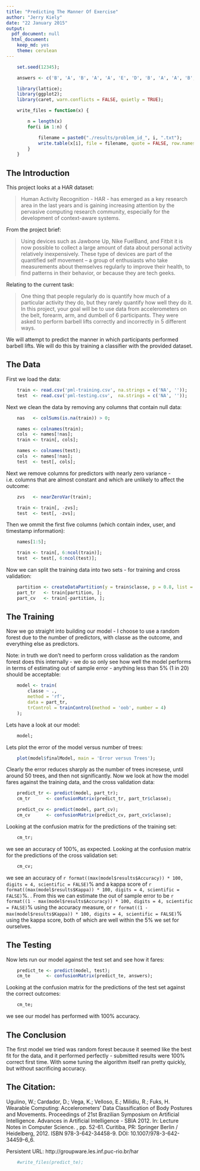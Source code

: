 ```yaml
---
title: "Predicting The Manner Of Exercise"
author: "Jerry Kiely"
date: "22 January 2015"
output:
  pdf_document: null
  html_document:
    keep_md: yes
    theme: cerulean
---
```


```r

    set.seed(12345);

    answers <- c('B', 'A', 'B', 'A', 'A', 'E', 'D', 'B', 'A', 'A', 'B', 'C', 'B', 'A', 'E', 'E', 'A', 'B', 'B', 'B');

    library(lattice);
    library(ggplot2);
    library(caret, warn.conflicts = FALSE, quietly = TRUE);

    write_files = function(x) {

        n = length(x)
        for(i in 1:n) {

            filename = paste0("./results/problem_id_", i, ".txt");
            write.table(x[i], file = filename, quote = FALSE, row.names = FALSE, col.names = FALSE);
        }
    }

```


## The Introduction

This project looks at a HAR dataset:

> Human Activity Recognition - HAR - has emerged as a key research area in the last years 
> and is gaining increasing attention by the pervasive computing research community, 
> especially for the development of context-aware systems.

From the project brief:

> Using devices such as Jawbone Up, Nike FuelBand, and Fitbit it is now possible to collect 
> a large amount of data about personal activity relatively inexpensively. These type of 
> devices are part of the quantified self movement – a group of enthusiasts who take 
> measurements about themselves regularly to improve their health, to find patterns in their 
> behavior, or because they are tech geeks. 

Relating to the current task:

> One thing that people regularly do is quantify how much of a particular activity they do, 
> but they rarely quantify how well they do it. In this project, your goal will be to use 
> data from accelerometers on the belt, forearm, arm, and dumbell of 6 participants. They 
> were asked to perform barbell lifts correctly and incorrectly in 5 different ways.  

We will attempt to predict the manner in which participants performed barbell lifts. We 
will do this by training a classifier with the provided dataset.


## The Data

First we load the data:

```r

    train <- read.csv('pml-training.csv', na.strings = c('NA', ''));
    test  <- read.csv('pml-testing.csv',  na.strings = c('NA', ''));

```

Next we clean the data by removing any columns that contain null data:

```r

    nas   <- colSums(is.na(train)) > 0;

    names <- colnames(train);
    cols  <- names[!nas];
    train <- train[, cols];

    names <- colnames(test);
    cols  <- names[!nas];
    test  <- test[, cols];

```

Next we remove columns for predictors with nearly zero variance - i.e. columns that are 
almost constant and which are unlikely to affect the outcome:

```r

    zvs   <- nearZeroVar(train);

    train <- train[, -zvs];
    test  <- test[, -zvs];

```

Then we ommit the first five columns (which contain index, user, and timestamp 
information):

```r

    names[1:5];

    train <- train[, 6:ncol(train)];
    test  <- test[, 6:ncol(test)];

```

Now we can split the training data into two sets - for training and cross validation:

```r

    partition <- createDataPartition(y = train$classe, p = 0.8, list = FALSE);
    part_tr   <- train[partition, ];
    part_cv   <- train[-partition, ];

```


## The Training

Now we go straight into building our model - I choose to use a random forest due to 
the number of predictors, with classe as the outcome, and everything else as 
predictors. 

Note: in truth we don't need to perform cross validation as the random forest does 
this internally - we do so only see how well the model performs in terms of 
estimating out of sample error - anything less than 5% (1 in 20) should be acceptable:

```r

    model <- train(
        classe ~ ., 
        method = 'rf', 
        data = part_tr, 
        trControl = trainControl(method = 'oob', number = 4)
    );

```

Lets have a look at our model:

```r

    model;

```

Lets plot the error of the model versus number of trees:

```r

    plot(model$finalModel, main = 'Error versus Trees');

```

Clearly the error reduces sharply as the number of trees incresese, until around 50 
trees, and then not significantly. Now we look at how the model fares against the 
training data, and the cross validation data:

```r

    predict_tr <- predict(model, part_tr);
    cm_tr      <- confusionMatrix(predict_tr, part_tr$classe);

    predict_cv <- predict(model, part_cv);
    cm_cv      <- confusionMatrix(predict_cv, part_cv$classe);

```

Looking at the confusion matrix for the predictions of the training set:

```r

    cm_tr;

```

we see an accuracy of 100%, as expected. Looking at the confusion matrix for the 
predictions of the cross validation set:

```r

    cm_cv;

```

we see an accuracy of 
`r format((max(model$results$Accuracy)) * 100, digits = 4, scientific = FALSE)`% 
and a kappa score of 
`r format((max(model$results$Kappa)) * 100, digits = 4, scientific = FALSE)`%. . 
From this we can estimate the out of sample error to be 
`r format((1 - max(model$results$Accuracy)) * 100, digits = 4, scientific = FALSE)`% 
using the accuracy measure, or 
`r format((1 - max(model$results$Kappa)) * 100, digits = 4, scientific = FALSE)`% 
using the kappa score, both of which are well within the 5% we set for ourselves. 


## The Testing

Now lets run our model against the test set and see how it fares:

```r

    predict_te <- predict(model, test);
    cm_te      <- confusionMatrix(predict_te, answers);

```

Looking at the confusion matrix for the predictions of the test set against the 
correct outcomes:

```r

    cm_te;

```

we see our model has performed with 100% accuracy.


## The Conclusion

The first model we tried was random forest because it seemed like the best fit for the data, 
and it performed perfectly - submitted results were 100% correct first time. With some tuning 
the algorithm itself ran pretty quickly, but without sacrificing accuracy.


## The Citation:

Ugulino, W.; Cardador, D.; Vega, K.; Velloso, E.; Milidiu, R.; Fuks, H. Wearable Computing: 
Accelerometers' Data Classification of Body Postures and Movements. Proceedings of 21st 
Brazilian Symposium on Artificial Intelligence. Advances in Artificial Intelligence - SBIA 
2012. In: Lecture Notes in Computer Science. , pp. 52-61. Curitiba, PR: Springer Berlin / 
Heidelberg, 2012. ISBN 978-3-642-34458-9. DOI: 10.1007/978-3-642-34459-6_6. 

Persistent URL: http://groupware.les.inf.puc-rio.br/har

```r

    #write_files(predict_te);

```
